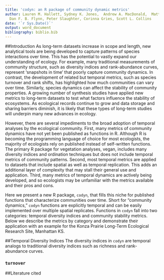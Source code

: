 ```yaml
---
title: 'codyn: an R package of community dynamic metrics'
author: Lauren M. Hallett, Sydney K. Jones,  Andrew A. MacDonald,  Matthew B. Jones,
  Dan F. B. Flynn, Peter Slaughter, Corinna Gries, Scott L. Collins
date: '`r Sys.Date()`'
output: word_document
bibliography: biblio.bib
---
```


##Introduction
As long-term datasets increase in scope and length, new analytical tools are being developed to capture patterns of species interactions over time. This has the potential to vastly expand our understanding of ecology. For example, many traditional measurements of community structure, such as diversity indices and rank-abundance curves, represent 'snapshots in time' that poorly capture community dynamics. In contrast, the development of related but temporal metrics, such as species turnover and rank shifts, has highlighted how much communities can vary over time. Similarly, species dynamics can affect the stability of community properties. A growing number of synthesis studies have applied new metrics to long-term datasets to test what factors influence the stability of ecosystems. As ecological records continue to grow and data storage and sharing barriers diminish, it is likely that these types of long-term studies will underpin many new advances in ecology.

However, there are several impediments to the broad adoption of temporal analyses by the ecological community. First, many metrics of community dynamics have not yet been published as functions in R. Although R is becoming the programming language of choice for most ecologists, the majority of ecologists rely on published instead of self-written functions. The primary R package for vegetation analyses, vegan, includes many diversity indices and ordination techniques but does not include temporal metrics of community patterns. Second, most temporal metrics are applied to datasets that include spatial as well as temporal replication. This adds an additional layer of complexity that may stall their general use and application. Third, many metrics of temporal dynamics are actively being developed, and so ecologists may be unfamiliar with the metrics available and their pros and cons.

Here we present a new R package, `codyn`, that fills this niche for published functions that characterize communities over time. Short for “community dynamics,” `codyn` functions are explicitly temporal and can be easily implemented over multiple spatial replicates. Functions in `codyn` fall into two categories: temporal diversity indices and community stability metrics. Below we describe the metrics by category and demonstrate their application with an example for the Konza Prairie Long-Term Ecological Research Site, Manhattan KS.

##Temporal Diversity Indices
The diversity indices in `codyn` are temporal analogs to traditional diversity indices such as richness and rank-abundance curves. 

### `turnover`

##Literature cited
